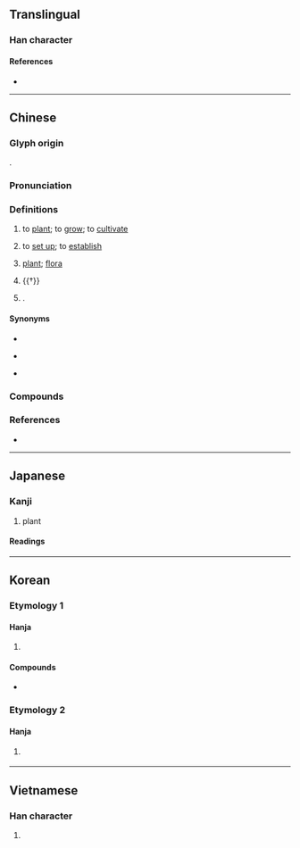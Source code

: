 {{character info}}
==Translingual==
{{Han stroke|Japan<br>[[File:植 - U+0690D - KanjiVG stroke order.svg]]}}

===Han character===
{{Han char|rn=75|rad=木|as=08|sn=12|four=44916|canj=DJBM|ids=⿰木直}}

====References====
* {{Han ref|kx=0536.100|dkj=15023|dj=0923.230|hdz=21225.080|uh=690D|ud=26893|bh=B4D3|bd=46291}}

----

==Chinese==
{{zh-forms|ss=𰗝}}

===Glyph origin===
{{Han etym}}
{{Han compound|木|直|ls=psc|c1=s|t1=tree|c2=p}}.

===Pronunciation===
{{zh-pron
|m=zhí
|m-s=zi2
|dg=җы1
|c=zik6
|c-t=zet5
|g=ciit7
|h=pfs=chhṳ̍t;gd=ced6
|j=zeh5
|mb=cĭ
|md=sĭk
|mn=qz:sia̍k/xm,zz,ct:se̍k/si̍t/ha:se̍t/tw:ti̍t
|mn_note=sia̍k/se̍k - literary; si̍t/se̍t - vernacular
|mn-t=sêg4/sig8/sêg8
|mn-t_note=sêg4 - literary; sig8/sêg8 - vernacular (sêg8 - Jieyang)
|w=5zeq
|x=zhr6
|mc=y
|oc=y
|cat=v,n,pn
}}

===Definitions===
{{zh-hanzi}}

# {{lb|zh|literary|or in compounds}} to [[plant]]; to [[grow]]; to [[cultivate]]
# {{lb|zh|literary|or in compounds}} to [[set up]]; to [[establish]]
# {{lb|zh|literary|or in compounds}} [[plant]]; [[flora]]
# {{†}} {{rfdef|zh}}
# {{surname|zh|nodot=1}}.

====Synonyms====
* {{s|to cultivate}}
{{zh-syn-saurus|種植}}
* {{s|to set up}}
{{zh-syn-saurus|創建}}
* {{s|plant}}
{{zh-syn-saurus|草木}}

===Compounds===
{{zh-der|下等植物|人工植牙|動植物|卵子移植|原生植物|單花植物|器官移植|培植|孢子植物|室內植物|寄生植物|密植|常綠植物|庭園植物|弱植|心臟移植|懶人植物|手植|扶植|捕蟲植物|攀緣植物|旱性植物|曹植|有毒植物|木本植物|栽培植物|栽植|植基|植床|植株|植樹|植樹節|植牙|植物|植物人|植物園|植物學|植物油|植物激素|植物纖維|植物群落|植物誌|植物馴化|植皮手術|植群|植耳|植苗|植被|植足|植黨|植黨營私|歸化植物|水生植物|浮生植物|溫帶植物|潘植|球根植物|皮下移植|移植|種植|種植義齒|等高種植|綠色植物|纖維植物|肆奸植黨|胎生植物|腐植土|腐植質|腐生植物|苔蘚植物|草本植物|著生植物|葉狀植物|蔓生植物|蕨類植物|藤本植物|藥用植物|藻菌植物|蘚苔植物|被子植物|裸子植物|觀葉植物|觀賞植物|誤植|附生植物|陰地植物|陰性植物|陽性植物|隱花植物|顯花植物|飛潛動植|食蟲植物|骨髓移植|高山植物|高等植物|鹽生植物|植髮}}

===References===
* {{R:yue:Hanzi}}

{{zh-cat|Advanced}}

----

==Japanese==

===Kanji===
{{ja-kanji|grade=3|rs=木08}}

# plant

====Readings====
{{ja-readings
|goon=じき
|kanon=しょく, ち
|kun=う-える, う-わる, た-てる
}}

----

==Korean==

===Etymology 1===

====Hanja====
{{ko-hanja|[[심다|심을]]|식}}

# {{hanja form of|식|to [[plant]]}}

====Compounds====
* {{ko-l|식물|[[plant]]|植物}}

===Etymology 2===

====Hanja====
{{ko-hanja|[[두다|둘]]|치}}

# {{lb|ko|obsolete}} {{alt form|ko|置||{{hanja form of|치|to [[put]]}}}}

----

==Vietnamese==

===Han character===
{{vi-readings|reading=thực|rs=木08}}

# {{rfdef|vi|sort=木08}}